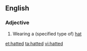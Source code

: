 ==English==

===Adjective===
{{en-adj}}

# {{context|chiefly|in combination|lang=en}} Wearing a (specified type of) [[hat]]

[[et:hatted]]
[[ta:hatted]]
[[vi:hatted]]